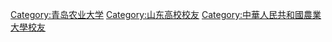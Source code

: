 [[Category:青岛农业大学|Category:青岛农业大学]]
[[Category:山东高校校友|Category:山东高校校友]]
[[Category:中華人民共和國農業大學校友|Category:中華人民共和國農業大學校友]]